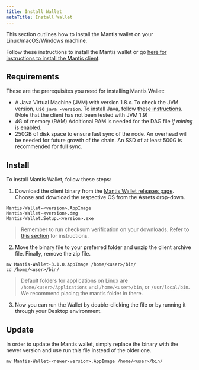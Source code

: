```yaml
---
title: Install Wallet
metaTitle: Install Wallet
---
```


This section outlines how to install the Mantis wallet on your Linux/macOS/Windows machine.

Follow these instructions to install the Mantis wallet or go [here for instructions to install the Mantis client](/install/install-client).


## Requirements

These are the prerequisites you need for installing Mantis Wallet:
* A Java Virtual Machine (JVM) with version 1.8.x.
    To check the JVM version, use `java -version`.
    To install Java, follow [these instructions](https://java.com/en/download/help/download_options.html).
    (Note that the client has not been tested with JVM 1.9)
* 4G of memory (RAM)
    Additional RAM is needed for the DAG file _if mining_ is enabled.
* 250GB of disk space to ensure fast sync of the node. An overhead will be needed for future growth of the chain. An SSD of at least 500G is recommended for full sync.

## Install

To install Mantis Wallet, follow these steps:

1. Download the client binary from the [Mantis Wallet releases page](https://github.com/input-output-hk/mantis-wallet/releases).
Choose and download the respective OS from the Assets drop-down.

```
Mantis-Wallet-<version>.AppImage
Mantis-Wallet-<version>.dmg
Mantis-Wallet.Setup.<version>.exe
```

> Remember to run checksum verification on your downloads. Refer to [this section](first-steps/downloads#checksum) for instructions.

2. Move the binary file to your preferred folder and unzip the client archive file. Finally, remove the zip file.

```
mv Mantis-Wallet-3.1.0.AppImage /home/<user>/bin/
cd /home/<user>/bin/
```

> Default folders for applications on Linux are `/home/<user>/Applications` and `/home/<user>/bin`, or `/usr/local/bin`. We recommend placing the mantis folder in there.


3. Now you can run the Wallet by double-clicking the file or by running it through your Desktop environment.


## Update

In order to update the Mantis wallet, simply replace the binary with the newer version and use run this file instead of the older one.

```
mv Mantis-Wallet-<newer-version>.AppImage /home/<user>/bin/
```
